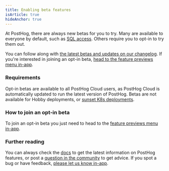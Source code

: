 ```yaml
---
title: Enabling beta features
isArticle: true
hideAnchor: true
---
```


At PostHog, there are always new betas for you to try. Many are available to everyone by default, such as [SQL access](/docs/sql). Others require you to opt-in to try them out.

You can follow along with [the latest betas and updates on our changelog](/changelog). If you're interested in joining an opt-in beta, [head to the feature previews menu in-app](http://us.posthog.com/home#panel=feature-previews).

### Requirements

Opt-in betas are available to all PostHog Cloud users, as PostHog Cloud is automatically updated to run the latest version of PostHog. Betas are not available for Hobby deployments, or [sunset K8s deployments](/blog/sunsetting-helm-support-posthog). 

### How to join an opt-in beta

To join an opt-in beta you just need to head to the [feature previews menu in-app](http://us.posthog.com/home#panel=feature-previews).

### Further reading
You can always check the [docs](/docs) to get the latest information on PostHog features, or post a [question in the community](/questions) to get advice. If you spot a bug or have feedback, [please let us know in-app](http://app.posthog.com/home#supportModal).
